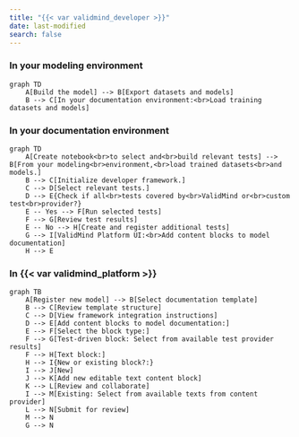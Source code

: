 ```yaml
---
title: "{{< var validmind_developer >}}"
date: last-modified
search: false
---
```


### In your modeling environment

```mermaid
graph TD
    A[Build the model] --> B[Export datasets and models]
    B --> C[In your documentation environment:<br>Load training datasets and models]
```

### In your documentation environment

<!-- Using the variable in a Mermaid chart messes up the output  -->

```mermaid
graph TD
    A[Create notebook<br>to select and<br>build relevant tests] --> B[From your modeling<br>environment,<br>load trained datasets<br>and models.]
    B --> C[Initialize developer framework.]
    C --> D[Select relevant tests.]
    D --> E{Check if all<br>tests covered by<br>ValidMind or<br>custom test<br>provider?}
    E -- Yes --> F[Run selected tests]
    F --> G[Review test results]
    E -- No --> H[Create and register additional tests]
    G --> I[ValidMind Platform UI:<br>Add content blocks to model documentation]
    H --> E
```

### In {{< var validmind_platform >}}

```mermaid
graph TB
    A[Register new model] --> B[Select documentation template]
    B --> C[Review template structure]
    C --> D[View framework integration instructions]
    D --> E[Add content blocks to model documentation:]
    E --> F[Select the block type:]
    F --> G[Test-driven block: Select from available test provider results]
    F --> H[Text block:]
    H --> I{New or existing block?:}
    I --> J[New]
    J --> K[Add new editable text content block]
    K --> L[Review and collaborate]
    I --> M[Existing: Select from available texts from content provider]
    L --> N[Submit for review]
    M --> N
    G --> N
```